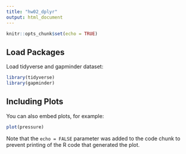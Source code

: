 ```yaml
---
title: "hw02_dplyr"
output: html_document
---
```

 
```r
knitr::opts_chunk$set(echo = TRUE)
```

## Load Packages

Load tidyverse and gapminder dataset:

```r
library(tidyverse)
library(gapminder)
```

## Including Plots

You can also embed plots, for example:

```r
plot(pressure)
```

Note that the `echo = FALSE` parameter was added to the code chunk to prevent printing of the R code that generated the plot.
